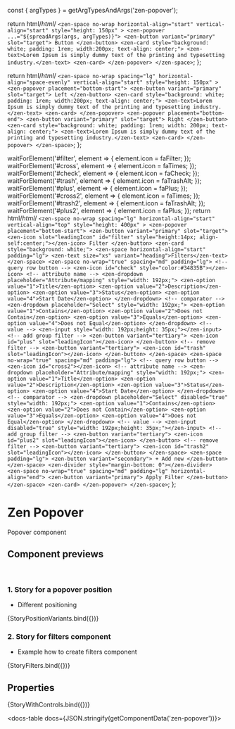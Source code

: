const { argTypes } = getArgTypesAndArgs('zen-popover');

<Meta title="In progress/Popover" component="zen-popover" argTypes={argTypes} />

  return html/*html*/ `
     <zen-space no-wrap horizontal-align="start" vertical-align="start" style="height: 150px" >
        <zen-popover ...="${spreadArgs(args, argTypes)}">
            <zen-button variant="primary" slot="target">
                Button
            </zen-button>
            <zen-card style="background: white; padding: 1rem; width:200px; text-align: center;">
                <zen-text>Lorem Ipsum is simply dummy text of the printing and typesetting industry.</zen-text>
            <zen-card>
        </zen-popover>
    </zen-space>
  `;
};

  return html/*html*/ `
    <zen-space no-wrap spacing="lg" horizontal-align="space-evenly" vertical-align="start" style="height: 150px" >
        <zen-popover placement="bottom-start">
            <zen-button variant="primary" slot="target">
                Left
            </zen-button>
            <zen-card style="background: white; padding: 1rem; width:200px; text-align: center;">
                <zen-text>Lorem Ipsum is simply dummy text of the printing and typesetting industry.</zen-text>
            <zen-card>
        </zen-popover>
        <zen-popover placement="bottom-end">
            <zen-button variant="primary" slot="target">
                Right
            </zen-button>
            <zen-card style="background: white; padding: 1rem; width: 200px; text-align: center;">
                <zen-text>Lorem Ipsum is simply dummy text of the printing and typesetting industry.</zen-text>
            <zen-card>
        </zen-popover>
    </zen-space>
  `;
};

  waitForElement('#filter', element => {
    element.icon = faFilter;
  });
  waitForElement('#cross', element => {
    element.icon = faTimes;
  });
  waitForElement('#check', element => {
    element.icon = faCheck;
  });
  waitForElement('#trash', element => {
    element.icon = faTrashAlt;
  });
  waitForElement('#plus', element => {
    element.icon = faPlus;
  });
  waitForElement('#cross2', element => {
    element.icon = faTimes;
  });
  waitForElement('#trash2', element => {
    element.icon = faTrashAlt;
  });
  waitForElement('#plus2', element => {
    element.icon = faPlus;
  });
  return html/*html*/ `
     <zen-space no-wrap spacing="lg" horizontal-align="start" vertical-align="top" style="height: 400px" >
        <zen-popover placement="bottom-start">
            <zen-button variant="primary" slot="target">
                <zen-icon slot="leadingIcon" id="filter" style="height:14px; align-self:center;"></zen-icon>
                Filter
            </zen-button>
            <zen-card style="background: white;">
                <zen-space horizontal-align="start" padding="lg">
                  <zen-text size="xs" variant="heading">Filters</zen-text>
                </zen-space>
                <zen-space no-wrap="true" spacing="md" padding="lg">
                    <!-- query row button -->
                    <zen-icon id="check" style="color:#34835B"></zen-icon>
                    <!-- attribute name -->
                    <zen-dropdown placeholder="Attribute/mapping" style="width: 192px;">
                      <zen-option value="1">Title</zen-option>
                      <zen-option value="2">Description</zen-option>
                      <zen-option value="3">Status</zen-option>
                      <zen-option value="4">Start Date</zen-option>
                    </zen-dropdown>
                    <!-- comparator -->
                    <zen-dropdown placeholder="Select" style="width: 192px;">
                      <zen-option value="1">Contains</zen-option>
                      <zen-option value="2">Does not Contain</zen-option>
                      <zen-option value="3">Equals</zen-option>
                      <zen-option value="4">Does not Equal</zen-option>
                    </zen-dropdown>
                    <!-- value -->
                    <zen-input style="width: 192px;height: 35px;"></zen-input>
                    <!-- add group filter -->
                    <zen-button variant="tertiary">
                        <zen-icon id="plus" slot="leadingIcon"></zen-icon>
                    </zen-button>
                    <!-- remove filter -->
                    <zen-button variant="tertiary">
                        <zen-icon id="trash" slot="leadingIcon"></zen-icon>
                    </zen-button>
                </zen-space>
                <zen-space no-wrap="true" spacing="md" padding="lg">
                    <!-- query row button -->
                    <zen-icon id="cross2"></zen-icon>
                    <!-- attribute name -->
                    <zen-dropdown placeholder="Attribute/mapping" style="width: 192px;">
                      <zen-option value="1">Title</zen-option>
                      <zen-option value="2">Description</zen-option>
                      <zen-option value="3">Status</zen-option>
                      <zen-option value="4">Start Date</zen-option>
                    </zen-dropdown>
                    <!-- comparator -->
                    <zen-dropdown placeholder="Select" disabled="true" style="width: 192px;">
                      <zen-option value="1">Contains</zen-option>
                      <zen-option value="2">Does not Contain</zen-option>
                      <zen-option value="3">Equals</zen-option>
                      <zen-option value="4">Does not Equal</zen-option>
                    </zen-dropdown>
                    <!-- value -->
                    <zen-input disabled="true" style="width: 192px;height: 35px;"></zen-input>
                    <!-- add group filter -->
                    <zen-button variant="tertiary">
                        <zen-icon id="plus2" slot="leadingIcon"></zen-icon>
                    </zen-button>
                    <!-- remove filter -->
                    <zen-button variant="tertiary">
                        <zen-icon id="trash2" slot="leadingIcon"></zen-icon>
                    </zen-button>
                </zen-space>
                <zen-space padding="lg">
                  <zen-button variant="secondary">
                      + Add new
                  </zen-button>
                </zen-space>
                <zen-divider style="margin-bottom: 0"></zen-divider>
                <zen-space no-wrap="true" spacing="md" padding="lg" horizontal-align="end">
                    <zen-button variant="primary">
                        Apply Filter
                    </zen-button>
                </zen-space>
            <zen-card>
        </zen-popover>
    </zen-space>
  `;
};

# Zen Popover

Popover component

## Component previews

<br />

### 1. Story for a popover position

- Different positioning

<Canvas>
  <Story name="StoryPositionVariants">{StoryPositionVariants.bind({})}</Story>
</Canvas>

### 2. Story for filters component

- Example how to create filters component

<Canvas>
  <Story name="StoryFilters">{StoryFilters.bind({})}</Story>
</Canvas>

## Properties

<Canvas>
  <Story
    name="default"
    args={{
      ...getDefaultArgs(argTypes),
      placement: 'bottom-start',
    }}
  >
    {StoryWithControls.bind({})}
  </Story>
</Canvas>

<ArgsTable story="default" />

<docs-table docs={JSON.stringify(getComponentData('zen-popover'))}></docs-table>
